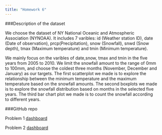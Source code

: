 ```yaml
---
title: "Homework 6"
---
```


###Description of the dataset

We choose the dataset of NY National Oceanic and Atmospheric Association (NYNOAA). It includes 7 varibles: id (Weather station ID), date (Date of observation), prcp(Precipitation), snow (Snowfall), snwd (Snow depth), tmax (Maximum temperature) and tmin (Minimum temperature). 

We mainly focus on the varibles of date,snow, tmax and tmin in the five years from 2005 to 2010. We limit the snowfall amount to the range of 0mm to 100mm, and choose the coldest three months (November, December and January) as our targets. The first scatterplot we made is to explore the relationship between the minimum temperature and the maximum temperature based on the snowfall amounts. The second boxplots we made is to explore the snowfall distribution based on months in the selected five years. The third bar chart plot we made is to count the snowfall according to different years. 
   

###GitHub repo

Problem 1 [dashboard](https://github.com/EileenZh/p8105_hw6_hz2507)


Problem 2 [dashboard](https://github.com/zhaoyuliu/p8105_hw6_p2)

 


